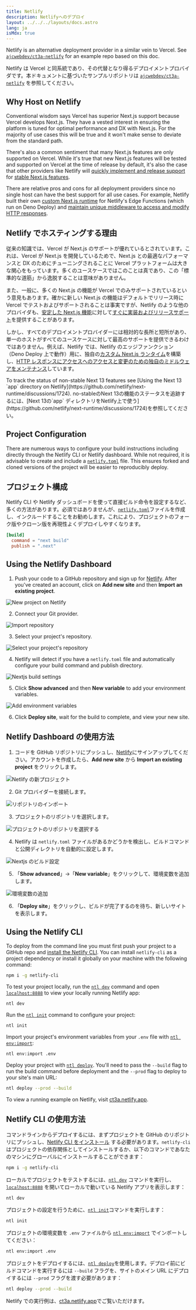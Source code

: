 ```yaml
---
title: Netlify
description: Netlifyへのデプロイ
layout: ../../../layouts/docs.astro
lang: ja
isMdx: true
---
```



Netlify is an alternative deployment provider in a similar vein to Vercel. See [`ajcwebdev/ct3a-netlify`](https://github.com/ajcwebdev/ct3a-netlify) for an example repo based on this doc.

Netlify は Vercel と同系統であり、その代替となり得るデプロイメントプロバイダです。本ドキュメントに基づいたサンプルリポジトリは [`ajcwebdev/ct3a-netlify`](https://github.com/ajcwebdev/ct3a-netlify) を参照してください。

## Why Host on Netlify

Conventional wisdom says Vercel has superior Next.js support because Vercel develops Next.js. They have a vested interest in ensuring the platform is tuned for optimal performance and DX with Next.js. For the majority of use cases this will be true and it won't make sense to deviate from the standard path.

There's also a common sentiment that many Next.js features are only supported on Vercel. While it's true that new Next.js features will be tested and supported on Vercel at the time of release by default, it's also the case that other providers like Netlify will [quickly implement and release support](https://www.netlify.com/blog/deploy-nextjs-13/) for [stable Next.js features](https://docs.netlify.com/integrations/frameworks/next-js/overview/).

There are relative pros and cons for all deployment providers since no single host can have the best support for all use cases. For example, Netlify built their own [custom Next.js runtime](https://github.com/netlify/next-runtime) for Netlify's Edge Functions (which run on Deno Deploy) and [maintain unique middleware to access and modify HTTP responses](https://github.com/netlify/next-runtime#nextjs-middleware-on-netlify).

## Netlify でホスティングする理由

従来の知識では、Vercel が Next.js のサポートが優れているとされています。これは、Vercel が Next.js を開発しているためで、Next.js との最適なパフォーマンスと DX のためにチューニングされることに Vercel プラットフォームは大きな関心をもっています。多くのユースケースではこのことは真であり、この「標準的な道筋」から逸脱することは意味がありません。

また、一般に、多くの Next.js の機能が Vercel でのみサポートされているという意見もあります。確かに新しい Next.js の機能はデフォルトでリリース時に Vercel でテストおよびサポートされることは事実ですが、Netlify のような他のプロバイダも、[安定した Next.js 機能](https://docs.netlify.com/integrations/frameworks/next-js/overview/)に対して[すぐに実装およびリリースサポート](https://www.netlify.com/blog/deploy-nextjs-13/)を提供することがあります。

しかし、すべてのデプロイメントプロバイダーには相対的な長所と短所があり、単一のホストがすべてのユースケースに対して最高のサポートを提供できるわけではありません。例えば、Netlify では、Netlify のエッジファンクション（Deno Deploy 上で動作）用に、独自の[カスタム Next.js ランタイム](https://github.com/netlify/next-runtime)を構築し、[HTTP レスポンスにアクセスへのアクセスと変更のための独自のミドルウェアをメンテナンス](https://github.com/netlify/next-runtime#nextjs-middleware-on-netlify)しています。

<Callout type="info">
  To track the status of non-stable Next 13 features see [Using the Next 13
  `app` directory on
  Netlify](https://github.com/netlify/next-runtime/discussions/1724).
</Callout>

<Callout type="info">
  no-stableのNext 13の機能のステータスを追跡するには、[Next 13の`app`
  ディレクトリをNetlify上で使う](https://github.com/netlify/next-runtime/discussions/1724)を参照してください。
</Callout>

## Project Configuration

There are numerous ways to configure your build instructions including directly through the Netlify CLI or Netlify dashboard. While not required, it is advisable to create and include a [`netlify.toml`](https://docs.netlify.com/configure-builds/file-based-configuration/) file. This ensures forked and cloned versions of the project will be easier to reproducibly deploy.

## プロジェクト構成

Netlify CLI や Netlify ダッシュボードを使って直接ビルド命令を設定するなど、多くの方法があります。必須ではありませんが、[`netlify.toml`](https://docs.netlify.com/configure-builds/file-based-configuration/)ファイルを作成し、インクルードすることをお勧めします。これにより、プロジェクトのフォーク版やクローン版を再現性よくデプロイしやすくなります。

```toml
[build]
  command = "next build"
  publish = ".next"
```

## Using the Netlify Dashboard

1. Push your code to a GitHub repository and sign up for [Netlify](https://app.netlify.com/signup). After you've created an account, click on **Add new site** and then **Import an existing project**.

![New project on Netlify](/images/netlify-01-new-project.webp)

2. Connect your Git provider.

![Import repository](/images/netlify-02-connect-to-git-provider.webp)

3. Select your project's repository.

![Select your project's repository](/images/netlify-03-pick-a-repository-from-github.webp)

4. Netlify will detect if you have a `netlify.toml` file and automatically configure your build command and publish directory.

![Nextjs build settings](/images/netlify-04-configure-build-settings.webp)

5. Click **Show advanced** and then **New variable** to add your environment variables.

![Add environment variables](/images/netlify-05-env-vars.webp)

6. Click **Deploy site**, wait for the build to complete, and view your new site.

## Netlify Dashboard の使用方法

1. コードを GitHub リポジトリにプッシュし、[Netlify](https://app.netlify.com/signup)にサインアップしてください。アカウントを作成したら、**Add new site** から **Import an existing project** をクリックします。

![Netlify の新プロジェクト](/images/netlify-01-new-project.webp)

2. Git プロバイダーを接続します。

![リポジトリのインポート](/images/netlify-02-connect-to-git-provider.webp)

3. プロジェクトのリポジトリを選択します。

![プロジェクトのリポジトリを選択する](/images/netlify-03-pick-a-repository-from-github.webp)

4. Netlify は `netlify.toml` ファイルがあるかどうかを検出し、ビルドコマンドと公開ディレクトリを自動的に設定します。

![Nextjs のビルド設定](/images/netlify-04-configure-build-settings.webp)

5. 「**Show advanced**」→「**New variable**」をクリックして、環境変数を追加します。

![環境変数の追加](/images/netlify-05-env-vars.webp)

6. 「**Deploy site**」をクリックし、ビルドが完了するのを待ち、新しいサイトを表示します。

## Using the Netlify CLI

To deploy from the command line you must first push your project to a GitHub repo and [install the Netlify CLI](https://docs.netlify.com/cli/get-started/). You can install `netlify-cli` as a project dependency or install it globally on your machine with the following command:

```bash
npm i -g netlify-cli
```

To test your project locally, run the [`ntl dev`](https://docs.netlify.com/cli/get-started/#run-a-local-development-environment) command and open [`localhost:8888`](http://localhost:8888/) to view your locally running Netlify app:

```bash
ntl dev
```

Run the [`ntl init`](https://docs.netlify.com/cli/get-started/#continuous-deployment) command to configure your project:

```bash
ntl init
```

Import your project's environment variables from your `.env` file with [`ntl env:import`](https://cli.netlify.com/commands/env#envimport):

```bash
ntl env:import .env
```

Deploy your project with [`ntl deploy`](https://docs.netlify.com/cli/get-started/#manual-deploys). You'll need to pass the `--build` flag to run the build command before deployment and the `--prod` flag to deploy to your site's main URL:

```bash
ntl deploy --prod --build
```

To view a running example on Netlify, visit [ct3a.netlify.app](https://ct3a.netlify.app/).

## Netlify CLI の使用方法

コマンドラインからデプロイするには、まずプロジェクトを GitHub のリポジトリにプッシュし、[Netlify CLI をインストール](https://docs.netlify.com/cli/get-started/) する必要があります。`netlify-cli` はプロジェクトの依存関係としてインストールするか、以下のコマンドであなたのマシンにグローバルにインストールすることができます：

```bash
npm i -g netlify-cli
```

ローカルでプロジェクトをテストするには、[`ntl dev`](https://docs.netlify.com/cli/get-started/#run-a-local-development-environment) コマンドを実行し、[`localhost:8888`](http://localhost:8888/) を開いてローカルで動いている Netlify アプリを表示します：

```bash
ntl dev
```

プロジェクトの設定を行うために、[`ntl init`](https://docs.netlify.com/cli/get-started/#continuous-deployment)コマンドを実行します：

```bash
ntl init
```

プロジェクトの環境変数を `.env` ファイルから [`ntl env:import`](https://cli.netlify.com/commands/env#envimport) でインポートしてください：

```bash
ntl env:import .env
```

プロジェクトをデプロイするには、[`ntl deploy`](https://docs.netlify.com/cli/get-started/#manual-deploys)を使用します。デプロイ前にビルドコマンドを実行するには `--build` フラグを、サイトのメイン URL にデプロイするには `--prod` フラグを渡す必要があります：

```bash
ntl deploy --prod --build
```

Netlify での実行例は、[ct3a.netlify.app](https://ct3a.netlify.app/)でご覧いただけます。
